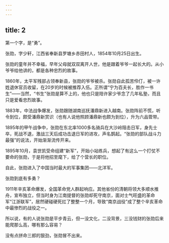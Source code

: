 ```yaml
---
---
---
```

title: 2
---



第一个字，是“勇”。

张勋，字少轩，江西省奉新县罗塘乡赤田村人，1854年10月25日出生。

张勋的童年并不幸福，早年父母就双双离开人世，他是跟着爷爷一起长大的。从小爷爷给他讲的，都是各种忠烈的故事。

1860年，太平军残部占领奉新县，张勋的爷爷被杀。张勋自此孤苦伶仃，被一许姓退休官员收留，在20岁的时候被推荐入伍。正所谓“宁为百夫长，胜作一书生”——当然，“书生”张勋是算不上的，他也只是陪许家少爷念了几年私塾，而且只是爱看忠烈故事。

1883年，中法战争爆发，张勋跟随湖南巡抚潘鼎新进入越南。张勋阵前不慌，听令到位，颇受潘鼎新赏识（也有人说他照顾潘鼎新也颇为到位），升为六品管带。

1895年的甲午战争中，张勋在东北率1000多名骑兵在大沙岭阻击日军，身先士卒，死战不退，激战三天后成功击退日军的进攻，声名鹊起。“张勋的部队战斗力最强”的说法，开始渐渐流传开来。

1895年10月，袁世凯受命组建“新军”，开始小站练兵，想起了有这么一个打仗不要命的张勋，于是将他招至麾下，给了个营长的职位。

自此，张勋进入了中国当时最大的军事集团——北洋军。

张勋到底有多勇？

1911年辛亥革命爆发，全国革命党人群起响应。其他省份的清朝将领大多顺水推舟，宣布独立，但当时身为江南提督的张勋却死守南京，面对士气旺盛的革命军“江浙联军”，居然硬碰硬死扛了整整一个月，导致“南京战役”成了整个辛亥革命中最惨烈的战役之一。

所以说，有的人说张勋是平步青云，但一没文化，二没背景，三没钱财的张勋后来能爬那么高，哪有那么容易？

没有点拼命三郎的狠劲，张勋冒不出来。